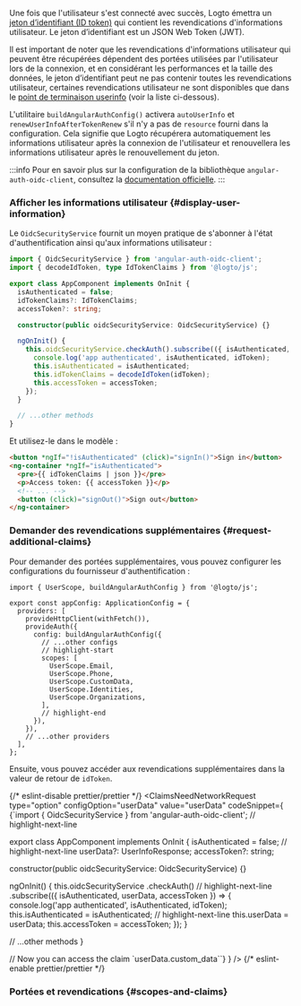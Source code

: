 

Une fois que l'utilisateur s'est connecté avec succès, Logto émettra un [jeton d’identifiant (ID token)](https://openid.net/specs/openid-connect-core-1_0.html#IDToken) qui contient les revendications d'informations utilisateur. Le jeton d’identifiant est un JSON Web Token (JWT).

Il est important de noter que les revendications d'informations utilisateur qui peuvent être récupérées dépendent des portées utilisées par l'utilisateur lors de la connexion, et en considérant les performances et la taille des données, le jeton d’identifiant peut ne pas contenir toutes les revendications utilisateur, certaines revendications utilisateur ne sont disponibles que dans le [point de terminaison userinfo](https://openid.net/specs/openid-connect-core-1_0.html#UserInfo) (voir la liste ci-dessous).

L'utilitaire `buildAngularAuthConfig()` activera `autoUserInfo` et `renewUserInfoAfterTokenRenew` s'il n'y a pas de `resource` fourni dans la configuration. Cela signifie que Logto récupérera automatiquement les informations utilisateur après la connexion de l'utilisateur et renouvellera les informations utilisateur après le renouvellement du jeton.

:::info
Pour en savoir plus sur la configuration de la bibliothèque `angular-auth-oidc-client`, consultez la [documentation officielle](https://angular-auth-oidc-client.com/).
:::

### Afficher les informations utilisateur \{#display-user-information}

Le `OidcSecurityService` fournit un moyen pratique de s'abonner à l'état d'authentification ainsi qu'aux informations utilisateur :

```ts title="app/app.component.ts"
import { OidcSecurityService } from 'angular-auth-oidc-client';
import { decodeIdToken, type IdTokenClaims } from '@logto/js';

export class AppComponent implements OnInit {
  isAuthenticated = false;
  idTokenClaims?: IdTokenClaims;
  accessToken?: string;

  constructor(public oidcSecurityService: OidcSecurityService) {}

  ngOnInit() {
    this.oidcSecurityService.checkAuth().subscribe(({ isAuthenticated, idToken, accessToken }) => {
      console.log('app authenticated', isAuthenticated, idToken);
      this.isAuthenticated = isAuthenticated;
      this.idTokenClaims = decodeIdToken(idToken);
      this.accessToken = accessToken;
    });
  }

  // ...other methods
}
```

Et utilisez-le dans le modèle :

```html title="app/app.component.html"
<button *ngIf="!isAuthenticated" (click)="signIn()">Sign in</button>
<ng-container *ngIf="isAuthenticated">
  <pre>{{ idTokenClaims | json }}</pre>
  <p>Access token: {{ accessToken }}</p>
  <!-- ... -->
  <button (click)="signOut()">Sign out</button>
</ng-container>
```

### Demander des revendications supplémentaires \{#request-additional-claims}

<FindUserInfoMissing method="idToken" />

<ScopesAndClaimsIntroduction />

Pour demander des portées supplémentaires, vous pouvez configurer les configurations du fournisseur d'authentification :

```tsx title="app/app.config.ts"
import { UserScope, buildAngularAuthConfig } from '@logto/js';

export const appConfig: ApplicationConfig = {
  providers: [
    provideHttpClient(withFetch()),
    provideAuth({
      config: buildAngularAuthConfig({
        // ...other configs
        // highlight-start
        scopes: [
          UserScope.Email,
          UserScope.Phone,
          UserScope.CustomData,
          UserScope.Identities,
          UserScope.Organizations,
        ],
        // highlight-end
      }),
    }),
    // ...other providers
  ],
};
```

Ensuite, vous pouvez accéder aux revendications supplémentaires dans la valeur de retour de `idToken`.

{/* eslint-disable prettier/prettier */}
<ClaimsNeedNetworkRequest
  type="option"
  configOption="userData"
  value="userData"
  codeSnippet={
    <CodeBlock language="ts" title="app/app.component.ts">{`import { OidcSecurityService } from 'angular-auth-oidc-client';
// highlight-next-line

export class AppComponent implements OnInit {
  isAuthenticated = false;
  // highlight-next-line
  userData?: UserInfoResponse;
  accessToken?: string;

  constructor(public oidcSecurityService: OidcSecurityService) {}

  ngOnInit() {
    this.oidcSecurityService
      .checkAuth()
      // highlight-next-line
      .subscribe(({ isAuthenticated, userData, accessToken }) => {
        console.log('app authenticated', isAuthenticated, idToken);
        this.isAuthenticated = isAuthenticated;
        // highlight-next-line
        this.userData = userData;
        this.accessToken = accessToken;
      });
  }

  // ...other methods
}

// Now you can access the claim \`userData.custom_data\``}</CodeBlock>
}
/>
{/* eslint-enable prettier/prettier */}

### Portées et revendications \{#scopes-and-claims}

<ScopesAndClaims />
